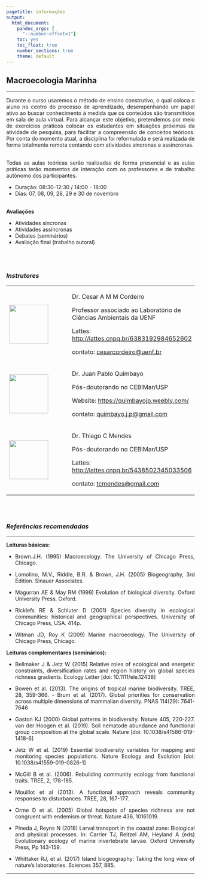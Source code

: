 ```yaml
---
pagetitle: informações
output:
  html_document:
    pandoc_args: [
      "--number-offset=1"]
    toc: yes
    toc_float: true
    number_sections: true
    theme: default
---
```


```{=html}
<style>
body {
text-align: justify}
</style>
```
## Macroecologia Marinha {.unnumbered}

------------------------------------------------------------------------

Durante o curso usaremos o método de ensino construtivo, o qual coloca o aluno no centro do processo de aprendizado, desempenhando um papel ativo ao buscar conhecimento à medida que os conteúdos são transmitidos em sala de aula virtual. Para alcançar este objetivo, pretendemos por meio de exercícios práticos colocar os estudantes em situações próximas da atividade de pesquisa, para facilitar a compreensão de conceitos teóricos. Por conta do momento atual, a disciplina foi reformulada e será realizada de forma totalmente remota contando com atividades síncronas e assíncronas. <br><br>

Todas as aulas teóricas serão realizadas de forma presencial e as aulas práticas terão momentos de interação com os professores e de trabalho autônomo dos participantes.

-   Duração: 08:30-12:30 / 14:00 - 18:00
-   Dias: 07, 08, 09, 28, 29 e 30 de novembro <br><br>

**Avaliações**

-   Atividades síncronas
-   Atividades assíncronas
-   Debates (seminários)
-   Avaliação final (trabalho autoral)

<br><br>

### *Instrutores* {.unnumbered}

+-------------------------------------------+-------------------------------------------------------------------+
| ![](images/Foto%20Cesar.png){width="104"} | Dr. Cesar A M M Cordeiro                                          |
|                                           |                                                                   |
|                                           | Professor associado ao Laboratório de Ciências Ambientais da UENF |
|                                           |                                                                   |
|                                           | Lattes: <http://lattes.cnpq.br/6383192984652602>                  |
|                                           |                                                                   |
|                                           | contato: [cesarcordeiro\@uenf.br](mailto:cesarcordeiro@uenf.br)   |
+-------------------------------------------+-------------------------------------------------------------------+
| ![](images/foto_juan.gif){width="104"}    | Dr. Juan Pablo Quimbayo                                           |
|                                           |                                                                   |
|                                           | Pós-doutorando no CEBIMar/USP                                     |
|                                           |                                                                   |
|                                           | Website: <https://quimbayojp.weebly.com/>                         |
|                                           |                                                                   |
|                                           | contato: [quimbayo.j.p\@gmail.com](mailto:quimbayo.j.p@gmail.com) |
+-------------------------------------------+-------------------------------------------------------------------+
| ![](images/foto_thiago.jpg){width="104"}  | Dr. Thiago C Mendes                                               |
|                                           |                                                                   |
|                                           | Pós-doutorando no CEBIMar/USP                                     |
|                                           |                                                                   |
|                                           | Lattes: <http://lattes.cnpq.br/5438502345033506>                  |
|                                           |                                                                   |
|                                           | contato: [tcmendes\@gmail.com](mailto:tcmendes@gmail.com)         |
+-------------------------------------------+-------------------------------------------------------------------+

<br><br>

### *Referências recomendadas* {.unnumbered}

------------------------------------------------------------------------

**Leituras básicas:**

-   Brown.J.H. (1995) Macroecology. The University of Chicago Press, Chicago.

-   Lomolino, M.V., Riddle, B.R. & Brown, J.H. (2005) Biogeography, 3rd Edition. Sinauer Associates.

-   Magurran AE & May RM (1999) Evolution of biological diversity. Oxford University Press, Oxford.

-   Ricklefs RE & Schluter D (2001) Species diversity in ecological communities: historical and geographical perspectives. University of Chicago Press, USA. 414p.

-   Witman JD, Roy K (2009) Marine macroecology. The University of Chicago Press, Chicago.

**Leituras complementares (seminários):**

-   Bellmaker J & Jetz W (2015) Relative roles of ecological and energetic constraints, diversification rates and region history on global species richness gradients. Ecology Letter [doi: 10.1111/ele.12438]

-   Bowen et al. (2013). The origins of tropical marine biodiversity. TREE, 28, 359-366. - Brum et al. (2017). Global priorities for conservation across multiple dimensions of mammalian diversity. PNAS 114(29): 7641-7646

-   Gaston KJ (2000) Global patterns in biodiversity. Nature 405, 220-227. van der Hoogen et al. (2019). Soil nematode abundance and functional group composition at the global scale. Nature [doi: 10.1038/s41586-019-1418-6]

-   Jetz W et al. (2019) Essential biodiversity variables for mapping and monitoring species populations. Nature Ecology and Evolution [doi: 10.1038/s41559-019-0826-1]

-   McGill B et al. (2006). Rebuilding community ecology from functional traits. TREE, 2, 178-185.

-   Mouillot et al (2013). A functional approach reveals community responses to disturbances. TREE, 28, 167-177.

-   Orme D et al. (2005) Global hotspots of species richness are not congruent with endemism or threat. Nature 436, 10161019.

-   Pineda J, Reyns N (2018) Larval transport in the coastal zone: Biological and physical processes. In: Carrier TJ, Reitzel AM, Heyland A (eds) Evolutionary ecology of marine invertebrate larvae. Oxford University Press, Pp 143-159.

-   Whittaker RJ, et al. (2017) Island biogeography: Taking the long view of nature's laboratories. Sciences 357, 885.

------------------------------------------------------------------------
